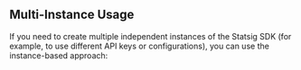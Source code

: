 ## Multi-Instance Usage

If you need to create multiple independent instances of the Statsig SDK (for example, to use different API keys or configurations), you can use the instance-based approach:

